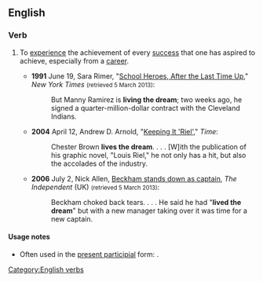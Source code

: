 ==English==

===Verb===
{{en-verb|head=[[live]] [[the]] [[dream]]|lives the dream|living the dream|lived the dream}}

# {{context|idiomatic}} To [[experience]] the achievement of every [[success]] that one has aspired to achieve, especially from a [[career]].
#* '''1991''' June 19, Sara Rimer, "[http://www.nytimes.com/1991/06/19/nyregion/high-school-heroes-after-the-last-time-up.html?pagewanted=all&src=pmHigh School Heroes, After the Last Time Up]," ''New York Times'' <small>(retrieved 5 March 2013)</small>:
#*: But Manny Ramirez is '''living the dream'''; two weeks ago, he signed a quarter-million-dollar contract with the Cleveland Indians.
#* '''2004''' April 12, Andrew D. Arnold, "[http://www.time.com/time/arts/article/0,8599,609686,00.html Keeping It 'Riel']," ''Time'':
#*: Chester Brown '''lives the dream'''. . . . [W]ith the publication of his graphic novel, "Louis Riel," he not only has a hit, but also the accolades of the industry.
#* '''2006''' July 2, Nick Allen, [http://www.independent.co.uk/sport/football/news-and-comment/beckham-stands-down-as-captain-406387.html Beckham stands down as captain], ''The Independent'' (UK) <small>(retrieved 5 March 2013)</small>:
#*: Beckham choked back tears. . . . He said he had "'''lived the dream'''" but with a new manager taking over it was time for a new captain.
 
====Usage notes====
* Often used in the [[present participle|present participial]] form: {{term|living the dream}}.

[[Category:English verbs]]
